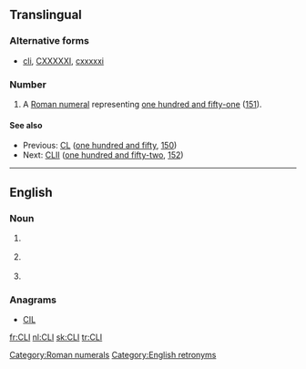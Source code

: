 {{also|cli}}
==Translingual==

===Alternative forms===
* {{sense|roman numeral}} [[cli]], [[CXXXXXI]], [[cxxxxxi]]

===Number===
{{mul-number}}

# A [[Roman numeral]] representing [[one hundred and fifty-one]] ([[151]]).

====See also====
* Previous: [[CL]] ([[one hundred and fifty]], [[150]])
* Next: [[CLII]] ([[one hundred and fifty-two]], [[152]])

[[Category:Roman numerals]]

----

==English==

===Noun===
{{en-initialism}}

# {{label|en|computing}} {{initialism of|Common Language Infrastructure|nodot=1|lang=en}} {{gloss|for [[.NET]].}}
# {{label|en|computing}} {{initialism of|command line interface|Command-Line Interface|nodot=1|lang=en}} {{gloss|– a way to communicate with a computer in the absence of a [[GUI]].}}
# {{label|en|computing}} {{initialism of|command-line interpreter|lang=en}}

===Anagrams===
* [[CIL]]

[[Category:English retronyms]]

[[fr:CLI]]
[[nl:CLI]]
[[sk:CLI]]
[[tr:CLI]]